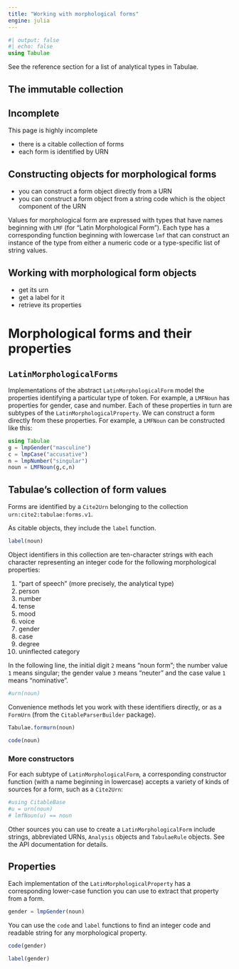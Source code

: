 ```yaml
---
title: "Working with morphological forms"
engine: julia
---
```


```julia
#| output: false
#| echo: false
using Tabulae
```


:::{.callout-tip}
See the reference section for a list of analytical types in Tabulae.
:::


## The immutable collection

:::{.callout-warning}
## Incomplete

This page is highly incomplete
:::

- there is a citable collection of forms
- each form is identified by URN

## Constructing objects for morphological forms

- you can construct a form object directly from a URN
- you can construct a form object from a string code which is the object component of the URN




Values for morphological form are expressed with types that have names beginning with `LMF` (for "Latin Morphological Form").  Each type has a corresponding function beginning with lowercase `lmf` that can construct an instance of the type from either a numeric code or a type-specific list of string values.


## Working with morphological form objects

- get its urn
- get a label for it
- retrieve its properties




# Morphological forms and their properties

## `LatinMorphologicalForms` 

Implementations of the abstract `LatinMorphologicalForm` model the properties identifying a particular type of token. For example, a `LMFNoun` has properties for gender, case and number.  Each of these properties in turn are subtypes of the `LatinMorphologicalProperty`.  We can construct a form directly from these properties.  For example, a `LMFNoun` can be constructed like this:


```julia
using Tabulae
g = lmpGender("masculine")
c = lmpCase("accusative")
n = lmpNumber("singular")
noun = LMFNoun(g,c,n)
```


## Tabulae's collection of form values

Forms are identified by a `Cite2Urn` belonging to the collection `urn:cite2:tabulae:forms.v1`.

As citable objects, they include the `label` function.

```julia
label(noun)
```



Object identifiers in this collection are ten-character strings with each character representing an integer code for the following morphological properties:

1. "part of speech" (more precisely, the analytical type)
2. person
3. number
4. tense
5. mood
6. voice
7. gender
8. case
9. degree
10. uninflected category

In the following line, the initial digit `2` means "noun form"; the number value `1` means singular; the gender value `3` means "neuter" and the case value `1` means "nominative".

```julia
#urn(noun)
```

Convenience methods let you work with these identifiers directly, or as a `FormUrn` (from the `CitableParserBuilder` package).

```julia
Tabulae.formurn(noun)
```
```julia
code(noun)
```

### More constructors



For each subtype of `LatinMorphologicalForm`, a corresponding constructor function (with a name beginning in lowercase) accepts a variety of kinds of sources for a form, such as a `Cite2Urn`:

```julia
#using CitableBase
#u = urn(noun)
# lmfNoun(u) == noun
```

Other sources you can use to create a `LatinMorphologicalForm` include strings, abbreviated URNs, `Analysis` objects and `TabulaeRule` objects.  See the API documentation for details.





## Properties

Each implementation of the `LatinMorphologicalProperty` has a corresponding lower-case function you can use to extract that property from a form.


```julia
gender = lmpGender(noun)
```

You can use the `code` and `label` functions to find an integer code and readable string for any morphological property.

```julia
code(gender)
```


```julia
label(gender)
```


